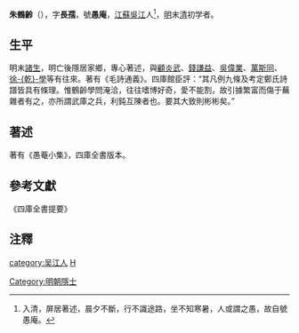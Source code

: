 '''朱鶴齡'''（{{bd|1606年||1683年||Zhu朱}}），字'''長孺'''，號'''愚庵'''，[[江蘇|江蘇]][[吳江|吳江]]人<ref>入清，屏居著述，晨夕不斷，行不識途路，坐不知寒暑，人或謂之愚，故自號愚庵。</ref>，[[明|明]]末[[清|清]]初学者。

==生平==
明末[[諸生|諸生]]，明亡後隱居家鄉，專心著述，與[[顧炎武|顧炎武]]、[[錢謙益|錢謙益]]、[[吳偉業|吳偉業]]、[[萬斯同|萬斯同]]、[[徐乾學|徐-{乾}-學]]等有往來。著有《毛詩通義》。四庫館臣評：“其凡例九條及考定鄭氏詩譜皆具有條理。惟鶴齡學問淹洽，往往嗜博好奇，愛不能割，故引據繁富而傷于蕪雜者有之，亦所謂武庫之兵，利鈍互陳者也。要其大致則彬彬矣。”

==著述==
著有《愚菴小集》，四庫全書版本。

==參考文獻==
《四庫全書提要》

==注釋==
{{reflist}}

{{Normdaten}}
{{DEFAULTSORT:Zhu Heling}}
[[Category:明朝隱士|Category:明朝隱士]]
[[category:吴江人|category:吴江人]]
[[category:朱姓|H]]